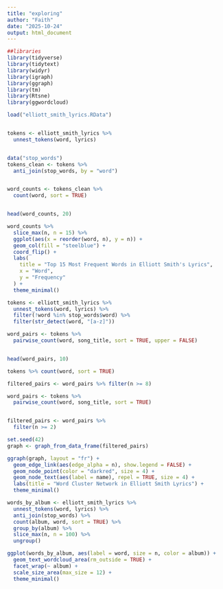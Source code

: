 ```yaml
---
title: "exploring"
author: "Faith"
date: "2025-10-24"
output: html_document
---
```


```r
##libraries 
library(tidyverse)
library(tidytext)
library(widyr)
library(igraph)
library(ggraph)
library(tm)
library(Rtsne)
library(ggwordcloud)
```

```r
load("elliott_smith_lyrics.RData")  


tokens <- elliott_smith_lyrics %>%
  unnest_tokens(word, lyrics)


data("stop_words")
tokens_clean <- tokens %>%
  anti_join(stop_words, by = "word")


word_counts <- tokens_clean %>%
  count(word, sort = TRUE)


head(word_counts, 20)

```

```r
word_counts %>%
  slice_max(n, n = 15) %>%
  ggplot(aes(x = reorder(word, n), y = n)) +
  geom_col(fill = "steelblue") +
  coord_flip() +
  labs(
    title = "Top 15 Most Frequent Words in Elliott Smith's Lyrics",
    x = "Word",
    y = "Frequency"
  ) +
  theme_minimal()


```

```r

tokens <- elliott_smith_lyrics %>%
  unnest_tokens(word, lyrics) %>%
  filter(!word %in% stop_words$word) %>%
  filter(str_detect(word, "[a-z]"))  

```

```r
word_pairs <- tokens %>%
  pairwise_count(word, song_title, sort = TRUE, upper = FALSE)


head(word_pairs, 10)

```

```r
tokens %>% count(word, sort = TRUE)

```

```r
filtered_pairs <- word_pairs %>% filter(n >= 8)

```

```r
word_pairs <- tokens %>%
  pairwise_count(word, song_title, sort = TRUE)


filtered_pairs <- word_pairs %>%
  filter(n >= 2)

set.seed(42)
graph <- graph_from_data_frame(filtered_pairs)

ggraph(graph, layout = "fr") +
  geom_edge_link(aes(edge_alpha = n), show.legend = FALSE) +
  geom_node_point(color = "darkred", size = 4) +
  geom_node_text(aes(label = name), repel = TRUE, size = 4) +
  labs(title = "Word Cluster Network in Elliott Smith Lyrics") +
  theme_minimal()

```

```r

words_by_album <- elliott_smith_lyrics %>%
  unnest_tokens(word, lyrics) %>%
  anti_join(stop_words) %>%
  count(album, word, sort = TRUE) %>%
  group_by(album) %>%
  slice_max(n, n = 100) %>%
  ungroup()

ggplot(words_by_album, aes(label = word, size = n, color = album)) +
  geom_text_wordcloud_area(rm_outside = TRUE) +
  facet_wrap(~ album) +
  scale_size_area(max_size = 12) +
  theme_minimal()

```
